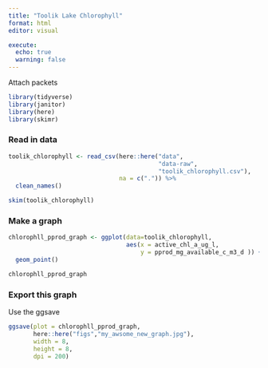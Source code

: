 ```yaml
---
title: "Toolik Lake Chlorophyll"
format: html
editor: visual

execute: 
  echo: true
  warning: false
---
```


Attach packets

```r
library(tidyverse)
library(janitor)
library(here)
library(skimr)
```

### Read in data

```r
toolik_chlorophyll <- read_csv(here::here("data",
                                          "data-raw",
                                          "toolik_chlorophyll.csv"),
                               na = c(".")) %>%
  clean_names()


```

```r
skim(toolik_chlorophyll)
```

### Make a graph

```r
chlorophll_pprod_graph <- ggplot(data=toolik_chlorophyll,
                                 aes(x = active_chl_a_ug_l,
                                     y = pprod_mg_available_c_m3_d )) +
  geom_point()

chlorophll_pprod_graph
```

### Export this graph

Use the ggsave

```r
ggsave(plot = chlorophll_pprod_graph, 
       here::here("figs","my_awsome_new_graph.jpg"),
       width = 8,
       height = 8,
       dpi = 200)
```

## 
